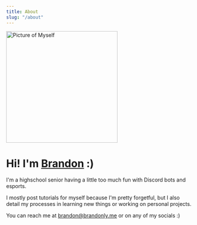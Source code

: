 ```yaml
---
title: About
slug: "/about"
---
```


<img src="https://brandonly.me/static/7c78a000537d13ce7fbfabbb8ba99bbf/7d769/me-small.png" alt="Picture of Myself" height="300"/>

# Hi! I'm <a href="https://brandonly.me" target="_blank">Brandon</a> :)

I'm a highschool senior having a little too much fun with Discord bots and esports.

I mostly post tutorials for myself because I'm pretty forgetful,
but I also detail my processes in learning new things or working on personal projects.

You can reach me at [brandon@brandonly.me](mailto:brandon@brandonly.me) or on any of my socials :)